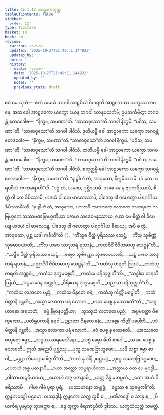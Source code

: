 ```yaml
---
title: 10.1.12 အာဠဝကသုတ္တ
tableOfContents: false
sidebar:
  order: 12
type: tipitaka
basket: su
book: sn
review:
  current: review
  updated: '2025-10-27T21:49:11.144922'
  updated_by: ''
  notes: ''
  history:
  - state: review
    date: '2025-10-27T21:49:11.144922'
    updated_by: ''
    notes: ''
    previous_state: draft
---
```



<ReviewStatus review={frontmatter.review} showDetails={true} />

<HypothesisAnnotation frontmatter={frontmatter} />

<DynamicBreadcrumb />

<Division number="246" book="sn" e="ch" v="18" p="316">

<Paragraph number="1512" book="sn">
ဧဝံ မေ သုတံ—  ဧကံ သမယံ ဘဂဝါ အာဠဝိယံ ဝိဟရတိ အာဠဝကဿ ယက္ခဿ ဘဝနေ. အထ ခေါ အာဠဝကော ယက္ခော ယေန ဘဂဝါ တေနုပသင်္ကမိ; ဥပသင်္ကမိတွာ ဘဂဝန္တံ ဧတဒဝေါစ—  “နိက္ခမ, သမဏာ”တိ. “သာဓာဝုသော”တိ ဘဂဝါ နိက္ခမိ. “ပဝိသ, သမဏာ”တိ. “သာဓာဝုသော”တိ ဘဂဝါ ပါဝိသိ. ဒုတိယမ္ပိ ခေါ အာဠဝကော ယက္ခော ဘဂဝန္တံ ဧတဒဝေါစ—  “နိက္ခမ, သမဏာ”တိ. “သာဓာဝုသော”တိ ဘဂဝါ နိက္ခမိ. “ပဝိသ, သမဏာ”တိ. “သာဓာဝုသော”တိ ဘဂဝါ ပါဝိသိ. တတိယမ္ပိ ခေါ အာဠဝကော ယက္ခော ဘဂဝန္တံ ဧတဒဝေါစ—  “နိက္ခမ, သမဏာ”တိ. “သာဓာဝုသော”တိ ဘဂဝါ နိက္ခမိ. “ပဝိသ, သမဏာ”တိ. “သာဓာဝုသော”တိ ဘဂဝါ ပါဝိသိ. စတုတ္ထမ္ပိ ခေါ အာဠဝကော ယက္ခော ဘဂဝန္တံ ဧတဒဝေါစ—  “နိက္ခမ, သမဏာ”တိ. “န ခွါဟံ တံ, အာဝုသော, နိက္ခမိဿာမိ. ယံ တေ ကရဏီယံ တံ ကရောဟီ”တိ. “ပဉှံ တံ, သမဏ, ပုစ္ဆိဿာမိ. သစေ မေ န ဗျာကရိဿသိ, စိတ္တံ ဝါ တေ ခိပိဿာမိ, ဟဒယံ ဝါ တေ ဖာလေဿာမိ, ပါဒေသု ဝါ ဂဟေတွာ ပါရဂင်္ဂါယ ခိပိဿာမီ”တိ. “န ခွါဟံ တံ, အာဝုသော, ပဿာမိ သဒေဝကေ လောကေ သမာရကေ သဗြဟ္မကေ သဿမဏဗြာဟ္မဏိယာ ပဇာယ သဒေဝမနုဿာယ, ယော မေ စိတ္တံ ဝါ ခိပေယျ ဟဒယံ ဝါ ဖာလေယျ, ပါဒေသု ဝါ ဂဟေတွာ ပါရဂင်္ဂါယ ခိပေယျ. အပိ စ တွံ, အာဝုသော, ပုစ္ဆ ယဒါ ကင်္ခသီ”တိ ( ).
</Paragraph>

<Paragraph number="1513" type="verses" book="sn">
_“ကိံသူဓ ဝိတ္တံ ပုရိသဿ သေဋ္ဌံ,_  
_ကိံသု သုစိဏ္ဏံ သုခမာဝဟာတိ;_  
_ကိံသု ဟဝေ သာဒုတရံ ရသာနံ,_  
_ကထံဇီဝိံ ဇီဝိတမာဟု သေဋ္ဌန်”တိ._  

</Paragraph>

<Paragraph number="1514" type="verses" book="sn">
_“သဒ္ဓီဓ ဝိတ္တံ ပုရိသဿ သေဋ္ဌံ,_  
_ဓမ္မော သုစိဏ္ဏော သုခမာဝဟာတိ;_  
_သစ္စံ ဟဝေ သာဒုတရံ ရသာနံ,_  
_ပညာဇီဝိံ ဇီဝိတမာဟု သေဋ္ဌန်”တိ._  

</Paragraph>

<Paragraph number="1515" type="verses" book="sn">
_“ကထံသု တရတိ ဩဃံ,_  
_ကထံသု တရတိ အဏ္ဏဝံ;_  
_ကထံသု ဒုက္ခမစ္စေတိ,_  
_ကထံသု ပရိသုဇ္ဈတီ”တိ._  

</Paragraph>

<Paragraph number="1516" type="verses" book="sn">
_“သဒ္ဓါယ တရတိ ဩဃံ,_  
_အပ္ပမာဒေန အဏ္ဏဝံ;_  
_ဝီရိယေန ဒုက္ခမစ္စေတိ,_  
_ပညာယ ပရိသုဇ္ဈတီ”တိ._  

</Paragraph>

<Paragraph number="1517" type="verses" book="sn">
_“ကထံသု လဘတေ ပညံ,_  
_ကထံသု ဝိန္ဒတေ ဓနံ;_  
_ကထံသု ကိတ္တိံ ပပ္ပေါတိ,_  
_ကထံ မိတ္တာနိ ဂန္ထတိ;_  
_အသ္မာ လောကာ ပရံ လောကံ,_  
_ကထံ ပေစ္စ န သောစတီ”တိ._  

</Paragraph>

<Paragraph number="1518" type="verses" book="sn">
_“သဒ္ဒဟာနော အရဟတံ,_  
_ဓမ္မံ နိဗ္ဗာနပတ္တိယာ;_  
_သုဿူသံ လဘတေ ပညံ,_  
_အပ္ပမတ္တော ဝိစက္ခဏော._  

</Paragraph>

<Paragraph number="1519" type="verses" book="sn">
_ပတိရူပကာရီ ဓုရဝါ,_  
ဥဋ္ဌာတာ ဝိန္ဒတေ ဓနံ;_  
_သစ္စေန ကိတ္တိံ ပပ္ပေါတိ,_  
_ဒဒံ မိတ္တာနိ ဂန္ထတိ;_  
_အသ္မာ လောကာ ပရံ လောကံ,_  
_ဧဝံ ပေစ္စ န သောစတိ._  

</Paragraph>

<Paragraph number="1520" type="verses" book="sn">
_ယဿေတေ စတုရော ဓမ္မာ,_  
_သဒ္ဓဿ ဃရမေသိနော;_  
_သစ္စံ ဓမ္မော ဓိတိ စာဂေါ,_  
_သ ဝေ ပေစ္စ န သောစတိ._  

</Paragraph>

<Paragraph number="1521" type="verses" book="sn">
ဣင်္ဃ အညေပိ ပုစ္ဆဿု,_  
_ပုထူ သမဏဗြာဟ္မဏေ;_  
_ယဒိ သစ္စာ ဓမ္မာ စာဂါ,_  
_ခန္တျာ ဘိယျောဓ ဝိဇ္ဇတီ”တိ._  

</Paragraph>

<Paragraph number="1522" type="verses" book="sn">
_“ကထံ နု ဒါနိ ပုစ္ဆေယျံ,_  
_ပုထူ သမဏဗြာဟ္မဏေ;_  
_ယောဟံ အဇ္ဇ ပဇာနာမိ,_  
_ယော အတ္ထော သမ္ပရာယိကော._  

</Paragraph>

<Paragraph number="1523" type="verses" book="sn">
_အတ္ထာယ ဝတ မေ ဗုဒ္ဓေါ,_  
_ဝါသာယာဠဝိမာဂမာ;_  
_ယောဟံ အဇ္ဇ ပဇာနာမိ,_  
_ယတ္ထ ဒိန္နံ မဟပ္ဖလံ._  

</Paragraph>

<Paragraph number="1524" type="verses" book="sn">
_သော အဟံ ဝိစရိဿာမိ,_  
_ဂါမာ ဂါမံ ပုရာ ပုရံ;_  
_နမဿမာနော သမ္ဗုဒ္ဓံ,_  
_ဓမ္မဿ စ သုဓမ္မတန်”တိ._  


</Paragraph>
</Division>

<Paragraph number="1525" type="center" book="sn">
ဣန္ဒကဝဂ္ဂေါ ပဌမော.



</Paragraph>

<Paragraph number="1526" type="center" book="sn">
တဿုဒ္ဒါနံ


</Paragraph>

<Paragraph number="1527" type="verses" book="sn">
ဣန္ဒကော သက္က သူစိ စ,_  
_မဏိဘဒ္ဒေါ စ သာနု စ;_  
_ပိယင်္ကရ ပုနဗ္ဗသု သုဒတ္တော စ,_  
_ဒွေ သုက္ကာ စီရအာဠဝီတိ ဒွါဒသ._  


</Paragraph>

<Paragraph number="1528" type="center" book="sn">
ယက္ခသံယုတ္တံ သမတ္တံ.
</Paragraph>